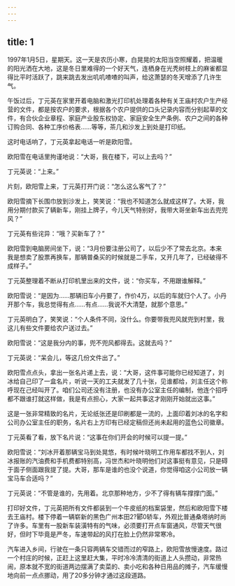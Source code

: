 ```yaml
---
---
---
```

title: 1
---




1997年1月5日，星期天。这一天是农历小寒，白晃晃的太阳当空照耀着，把温暖的阳光洒在大地，这是冬日里难得的一个好天气，连栖身在光秃树枝上的麻雀都显得比平时活跃了，跳来跳去发出叽叽喳喳的叫声，给这萧瑟的冬天增添了几许生气。

午饭过后，丁元英在家里开着电脑和激光打印机处理着各种有关王庙村农户生产经营的文件，都是按农户的要求，根据各个农户提供的口头记录内容而分别起草的文件，有合伙企业章程、家庭产业股东权协定、家庭安全生产条例、农户之间的各种订购合同、各种工序价格表……等等，茶几和沙发上到处是打印纸。

这时电话响了，丁元英拿起电话一听是欧阳雪。

欧阳雪在电话里拘谨地说：“大哥，我在楼下，可以上去吗？”

丁元英说：“上来。”

片刻，欧阳雪上来，丁元英打开门说：“怎么这么客气了？”

欧阳雪摘下长围巾放到沙发上，笑笑说：“我也不知道怎么就成这样了。大哥，我用分期付款买了辆新车，刚挂上牌子，今儿天气特别好，我带大哥坐新车出去兜兜风？”

丁元英有些诧异：“哦？买新车了？”

欧阳雪到电脑房间坐下，说：“3月份要注册公司了，以后少不了常去北京。本来我是想卖了股票再换车，那辆普桑买的时候就是二手车，又开几年了，已经破得不成样子。”

丁元英整理着不断从打印机里出来的文件，说：“你买车，不用跟谁解释。”

欧阳雪说：“是因为……那辆旧车小丹要了，作价4万，以后的车就归个人了。小丹开那个车，我总觉得有点……有点……我说不大清楚，就那个意思。”

丁元英明白了，笑笑说：“个人条件不同，没什么。你要带我兜风就兜到村里，我这儿有些文件要给农户送过去。”

欧阳雪说：“这是我分内的事，兜不兜风都得去。这就去吗？”

丁元英说：“呆会儿，等这几份文件出了。”

欧阳雪点点头，拿出一张名片递上去，说：“大哥，这件事可能你已经知道了，刘冰给自己印了一盒名片，听说一天的工夫就发了几十张，见谁都给，刘主任这个称呼现在己经叫开了。咱们公司还没有注册，也没有办公室主任的编制，他连个招呼都不跟谁打就这样做，我是有点担心，大家一起共事这才刚刚开始就出这事。”

这是一张非常精致的名片，无论纸张还是印刷都是一流的，上面印着刘冰的名字和公司办公室主任的职务，名片右上方印有已经定稿但还尚未起用的蓝色公司徽章。

丁元英看了看，放下名片说：“这事在你们开会的时候可以提一提。”

欧阳雪说：“刘冰开着那辆宝马到处晃悠，有时候叶晓明工作用车都找不到人，刘冰报账的汽油费和手机费都特别高，冯世杰和叶晓明他们对这事挺有意见，只是碍于面子侧面跟我提了提。大哥，那车是谁的也没个说道，你觉得咱这小公司放一辆宝马车合适吗？”

丁元英说：“不管是谁的，先用着。北京那种地方，少不了得有辆车撑撑门面。”

打印好文件，丁元英把所有文件都装到一个牛皮纸的档案袋里，然后和欧阳雪下楼去王庙村。楼下停着一辆崭新的黑色广州本田2?郾0轿车，外观比普通桑塔纳时尚了许多。车里有一股新车装潢特有的气味，必须要打开点车窗通风，尽管天气很好，但时下毕竟是严冬，车速带起的风打在脸上仍然非常寒冷。

汽车进入乡间，行驶在一条只容两辆车交错而过的窄路上，欧阳雪放慢速度。路过一个村庄的时候，正赶上这里赶大集，平时冷冷清清的街道上人头攒动，非常热闹，原本就不宽的街道两边摆满了卖菜的、卖小吃和各种日用品的摊子，汽车缓慢地向前一点点挪动，用了20多分钟才通过这段道路。